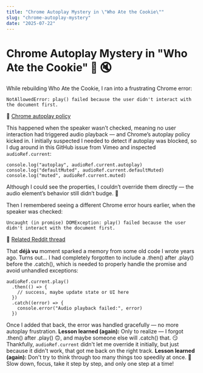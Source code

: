```yaml
---
title: "Chrome Autoplay Mystery in \"Who Ate the Cookie\""
slug: "chrome-autoplay-mystery"
date: "2025-07-22"
---
```


# Chrome Autoplay Mystery in "Who Ate the Cookie" 🍪 🔇
While rebuilding Who Ate the Cookie, I ran into a frustrating Chrome error:

```
NotAllowedError: play() failed because the user didn't interact with the document first.
```
🔗 [Chrome autoplay policy](https://developer.chrome.com/blog/autoplay/)

This happened when the speaker wasn’t checked, meaning no user interaction had triggered audio playback — and Chrome’s autoplay policy kicked in. I initially suspected I needed to detect if autoplay was blocked, so I dug around in this GitHub issue from Vimeo and inspected `audioRef.current`:

```
console.log("autoplay", audioRef.current.autoplay)
console.log("defaultMuted", audioRef.current.defaultMuted)
console.log("muted", audioRef.current.muted)
```

Although I could see the properties, I couldn’t override them directly — the audio element’s behavior still didn’t budge. 🤔

Then I remembered seeing a different Chrome error hours earlier, when the speaker was checked:

```
Uncaught (in promise) DOMException: play() failed because the user didn't interact with the document first.
```
🔗 [Related Reddit thread](https://www.reddit.com/r/CodingHelp/comments/q2tbhu/uncaught_in_promise_domexception_play_failed/)

That **déjà vu** moment sparked a memory from some old code I wrote years ago.
Turns out… I had completely forgotten to include a .then() after .play() before the .catch(), which is needed to properly handle the promise and avoid unhandled exceptions:

```
audioRef.current.play()
  .then(() => {
    // success, maybe update state or UI here
  })
  .catch((error) => {
    console.error("Audio playback failed:", error)
  })
```

Once I added that back, the error was handled gracefully — no more autoplay frustration.
**Lesson learned (again):** Only to realize — I forgot .then() after .play() 🙃, and maybe someone else will .catch() that. 😏
Thankfully, `audioRef.current` didn't let me override it initially, but just because it didn't work, that got me back on the right track. **Lesson learned (again):** Don't try to think through too many things too speedily at once. 🤣 Slow down, focus, take it step by step, and only one step at a time!